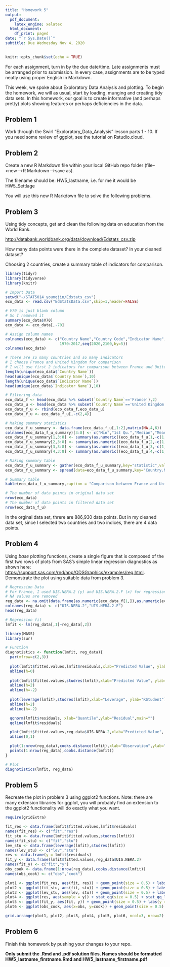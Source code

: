 ```yaml
---
title: "Homework 5"
output:
  pdf_document: 
    latex_engine: xelatex
  html_document:
    df_print: paged
date: "`r Sys.Date()`"
subtitle: Due Wednesday Nov 4, 2020
---
```


```r
knitr::opts_chunk$set(echo = TRUE)
```

For each assignment, turn in by the due date/time.  Late assignments must be arranged prior to submission.  In every case, assignments are to be typed neatly using proper English in Markdown.  

This week, we spoke about Exploratory Data Analysis and plotting. To begin the homework, we will as usual, start by loading, munging and  creating tidy data sets.  In this homework, our goal is to create informative (and perhaps pretty) plots showing features or perhaps deficiencies in the data.

## Problem 1

Work through the Swirl "Exploratory_Data_Analysis" lesson parts 1 - 10.  If you need some review of ggplot, see the tutorial on Rstudio.cloud.

\textbf{I took above lessons.}

## Problem 2

Create a new R Markdown file within your local GitHub repo folder (file-->new-->R Markdown-->save as).

The filename should be: HW5_lastname, i.e. for me it would be HW5_Settlage

You will use this new R Markdown file to solve the following problems.

## Problem 3

Using tidy concepts, get and clean the following data on education from the World Bank.

<http://databank.worldbank.org/data/download/Edstats_csv.zip>

How many data points were there in the complete dataset?  In your cleaned dataset?

Choosing 2 countries, create a summary table of indicators for comparison.

```r
library(tidyr)
library(tidyverse)
library(knitr)

# Import Data
setwd("~/STAT5014_youngjin/Edstats_csv")
eco_data <- read.csv("EdStatsData.csv",skip=1,header=FALSE)

# V70 is just blank column
# So I removed it
summary(eco_data$V70)
eco_data <- eco_data[,-70]

# Assign column names
colnames(eco_data) <- c("Country Name","Country Code","Indicator Name","Indicator Code",
                        1970:2017,seq(2020,2100,by=5))
colnames(eco_data)

# There are so many countries and so many indicators
# I choose France and United Kingdom for comparison
# I will use first 2 indicators for comparison between France and United Kingdom
length(unique(eco_data$`Country Name`))
head(unique(eco_data$`Country Name`),10)
length(unique(eco_data$`Indicator Name`))
head(unique(eco_data$`Indicator Name`),10)

# Filtering data
eco_data_f <- head(eco_data %>% subset(`Country Name`=='France'),2)
eco_data_u <- head(eco_data %>% subset(`Country Name`=='United Kingdom'),2)
eco_data_f_u <- rbind(eco_data_f,eco_data_u)
eco_data_f_u <- eco_data_f_u[,-c(2,4)]

# Making summary statistics
eco_data_f_u_summary <- data.frame(eco_data_f_u[,1:2],matrix(NA,4,6))
colnames(eco_data_f_u_summary)[3:8] <- c("Min","1st Qu.","Median","Mean","3rd Qu.","Max.")
eco_data_f_u_summary[1,3:8] <- summary(as.numeric((eco_data_f_u[1,-c(1,2)])))[-7]
eco_data_f_u_summary[2,3:8] <- summary(as.numeric((eco_data_f_u[2,-c(1,2)])))[-7]
eco_data_f_u_summary[3,3:8] <- summary(as.numeric((eco_data_f_u[3,-c(1,2)])))[-7]
eco_data_f_u_summary[4,3:8] <- summary(as.numeric((eco_data_f_u[4,-c(1,2)])))[-7]

# Making summary table
eco_data_f_u_summary <- gather(eco_data_f_u_summary,key="statistic",value="value","Min","1st Qu.","Median","Mean","3rd Qu.","Max.")
eco_data_f_u_summary <- spread(data=eco_data_f_u_summary,key="Country.Name",value='value')

# Summary table
kable(eco_data_f_u_summary,caption = "Comparison between France and United Kingdom")

# The number of data points in original data set
nrow(eco_data)
# The number of data points in filtered data set
nrow(eco_data_f_u)
```

In the orginal data set, threre are 886,930 data points. But in my cleaned data set, since I selected two countries and two indices, there are 4 data points.

## Problem 4

Using *base* plotting functions, create a single figure that is composed of the first two rows of plots from SAS's simple linear regression diagnostics as shown here: <https://support.sas.com/rnd/app/ODSGraphics/examples/reg.html>.  Demonstrate the plot using suitable data from problem 3.

```r
# Regression Data
# For France, I used UIS.NERA.2 (y) and UIS.NERA.2.F (x) for regression data
# NA values are removed
reg_data <- na.omit(data.frame(as.numeric(eco_data_f[1,]),as.numeric(eco_data_f[2,])))
colnames(reg_data) <- c("UIS.NERA.2","UIS.NERA.2.F")
head(reg_data)

# Regression fit
lmfit <- lm(reg_data[,1]~reg_data[,2])
```


```r
library(MASS)
library(sur)

# Function
diagnotistics <- function(lmfit, reg_data){
  par(mfrow=c(2,3))
  
  plot(lmfit$fitted.values,lmfit$residuals,xlab="Predicted Value", ylab="Residual")
  abline(h=0)
  
  plot(lmfit$fitted.values,studres(lmfit),xlab="Predicted Value", ylab="RStudent")
  abline(h=2)
  abline(h=-2)
  
  plot(leverage(lmfit),studres(lmfit),xlab="Leverage", ylab="RStudent")
  abline(h=2)
  abline(h=-2)

  qqnorm(lmfit$residuals, xlab="Quantile",ylab="Residual",main="")
  qqline(lmfit$residuals)

  plot(lmfit$fitted.values,reg_data$UIS.NERA.2,xlab="Predicted Value", ylab=colnames(reg_data)[1])
  abline(0,1)

  plot(1:nrow(reg_data),cooks.distance(lmfit),xlab="Observation",ylab="Cook's D",type=c("h"))
  points(1:nrow(reg_data),cooks.distance(lmfit))
}

# Plot
diagnotistics(lmfit, reg_data)
```

## Problem 5

Recreate the plot in problem 3 using ggplot2 functions.  Note: there are many extension libraries for ggplot, you will probably find an extension to the ggplot2 functionality will do exactly what you want.

```r
require(gridExtra)

fit_res <- data.frame(lmfit$fitted.values,lmfit$residuals)
names(fit_res) <- c("fit","res")
fit_stu <- data.frame(lmfit$fitted.values,studres(lmfit))
names(fit_stu) <- c("fit","stu")
lev_stu <- data.frame(leverage(lmfit),studres(lmfit))
names(lev_stu) <- c("lev","stu")
res <- data.frame(y = lmfit$residuals)
fit_y <- data.frame(lmfit$fitted.values,reg_data$UIS.NERA.2)
names(fit_y) <- c("fit","y")
obs_cook <- data.frame(1:nrow(reg_data),cooks.distance(lmfit))
names(obs_cook) <- c("obs","cook")

plot1 <- ggplot(fit_res, aes(fit, res)) + geom_point(size = 0.5) + labs(y = "Residual", x="Predicted Value") + geom_hline(yintercept=0)
plot2 <- ggplot(fit_stu, aes(fit, stu)) + geom_point(size = 0.5) + labs(y = "Rstudent", x="Predicted Value") + geom_hline(yintercept=2) + geom_hline(yintercept=-2)
plot3 <- ggplot(lev_stu, aes(lev, stu)) + geom_point(size = 0.5) + labs(y = "Rstudent", x="Leverage") + geom_hline(yintercept=2) + geom_hline(yintercept=-2)
plot4 <- ggplot(res, aes(sample = y)) + stat_qq(size = 0.5) + stat_qq_line() + labs(y = "Residual", x = "Quantile")
plot5 <- ggplot(fit_y, aes(fit, y)) + geom_point(size = 0.5) + labs(y = "UIS.NERA.2", x="Predicted Value") + geom_abline(intercept = 0, slope = 1)
plot6 <- ggplot(obs_cook, aes(x=obs, y=cook)) + geom_point(size = 0.5) + labs(y = "Cook's D", x="Observation") + geom_segment( aes(x=obs, xend=obs, y=0, yend=cook))

grid.arrange(plot1, plot2, plot3, plot4, plot5, plot6, ncol=3, nrow=2)
```


## Problem 6

Finish this homework by pushing your changes to your repo.

**Only submit the .Rmd and .pdf solution files.  Names should be formatted HW5_lastname_firstname.Rmd and HW5_lastname_firstname.pdf**